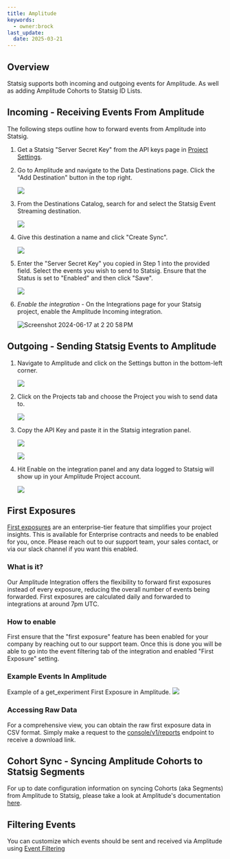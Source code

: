 ```yaml
---
title: Amplitude
keywords:
  - owner:brock
last_update:
  date: 2025-03-21
---
```



## Overview

Statsig supports both incoming and outgoing events for Amplitude. As well as adding Amplitude Cohorts to Statsig ID Lists.

## Incoming - Receiving Events From Amplitude

The following steps outline how to forward events from Amplitude into Statsig.

1. Get a Statsig "Server Secret Key" from the API keys page in [Project Settings](https://console.statsig.com/api_keys).

2. Go to Amplitude and navigate to the Data Destinations page. Click the
   "Add Destination" button in the top right.

   ![](https://console.statsig.com/img/integrations/amplitude:incoming_integration_steps/step_1.png)

3. From the Destinations Catalog, search for and select the Statsig Event
   Streaming destination.

   ![](https://console.statsig.com/img/integrations/amplitude:incoming_integration_steps/step_2.png)

4. Give this destination a name and click "Create Sync".

   ![](https://console.statsig.com/img/integrations/amplitude:incoming_integration_steps/step_3.png)

5. Enter the "Server Secret Key" you copied in Step 1 into the provided
   field. Select the events you wish to send to Statsig. Ensure that the
   Status is set to "Enabled" and then click "Save".

   ![](https://console.statsig.com/img/integrations/amplitude:incoming_integration_steps/step_4.png)

6. *Enable the integration* - On the Integrations page for your Statsig project, enable the Amplitude Incoming integration.

   ![Screenshot 2024-06-17 at 2 20 58 PM](https://github.com/statsig-io/.github/assets/74584483/09de394e-dcc7-4a80-81fb-ae4cc58b25a1)


## Outgoing - Sending Statsig Events to Amplitude

1. Navigate to Amplitude and click on the Settings button in the
   bottom-left corner.

   ![](https://console.statsig.com/img/integrations/amplitude_integration_steps/settings.png)

2. Click on the Projects tab and choose the Project you wish to send data
   to.

   ![](https://console.statsig.com/img/integrations/amplitude_integration_steps/project.png)

3. Copy the API Key and paste it in the Statsig integration panel.

   ![](https://console.statsig.com/img/integrations/amplitude_integration_steps/api_key.png)

   ![](https://user-images.githubusercontent.com/95646168/197276579-b3884a8f-ed47-4cd9-8852-c37f40958554.png)

4. Hit Enable on the integration panel and any data logged to Statsig will show up in your
   Amplitude Project account.

   ![](https://console.statsig.com/img/integrations/amplitude_integration_steps/amplitude_data.png)

## First Exposures

[First exposures](/pulse/export#first-exposures-file-description) are an enterprise-tier feature that simplifies your project insights.
This is available for Enterprise contracts and needs to be enabled for you, once. Please reach out to our support team, your sales contact, or via our slack channel if you want this enabled.

### What is it?

Our Amplitude Integration offers the flexibility to forward first exposures instead of every exposure, reducing the overall number of events being forwarded. First exposures are calculated daily and forwarded to integrations at around 7pm UTC.

### How to enable

First ensure that the "first exposure" feature has been enabled for your company by reaching out to our support team. Once this is done you will be able to go into the event filtering tab of the integration and enabled "First Exposure" setting.

### Example Events In Amplitude

Example of a get_experiment First Exposure in Amplitude.
![](https://github.com/statsig-io/docs/assets/26360698/5e945a95-8c7b-4181-8440-8e60502455e2)

### Accessing Raw Data

For a comprehensive view, you can obtain the raw first exposure data in CSV format. Simply make a request to the [console/v1/reports](/console-api/daily-reports#get-/reports) endpoint to receive a download link.

## Cohort Sync - Syncing Amplitude Cohorts to Statsig Segments

For up to date configuration information on syncing Cohorts (aka Segments) from Amplitude to Statsig, please take a look at Amplitude's documentation [here](https://www.docs.developers.amplitude.com/data/destinations/statsig-cohort/).

## Filtering Events

You can customize which events should be sent and received via Amplitude using [Event Filtering](/integrations/event_filtering)
